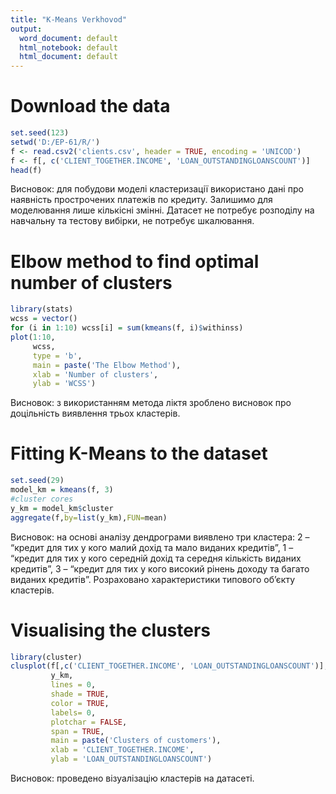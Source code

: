 ---
title: "K-Means Verkhovod"
output:
  word_document: default
  html_notebook: default
  html_document: default
---

# Download the data
```{r}
set.seed(123)
setwd('D:/EP-61/R/')
f <- read.csv2('clients.csv', header = TRUE, encoding = 'UNICOD')
f <- f[, c('CLIENT_TOGETHER.INCOME', 'LOAN_OUTSTANDINGLOANSCOUNT')]
head(f)
```

Висновок: для побудови моделі кластеризації використано дані про наявність прострочених платежів по кредиту. Залишимо для моделювання лише кількісні змінні. Датасет не потребує розподілу на навчальну та тестову вибірки, не потребує шкалювання.

# Elbow method to find optimal number of clusters 
```{r}
library(stats) 
wcss = vector() 
for (i in 1:10) wcss[i] = sum(kmeans(f, i)$withinss) 
plot(1:10, 
     wcss, 
     type = 'b', 
     main = paste('The Elbow Method'), 
     xlab = 'Number of clusters', 
     ylab = 'WCSS')
```

Висновок: з використанням метода ліктя зроблено висновок про доцільність виявлення трьох кластерів.

# Fitting K-Means to the dataset
```{r}
set.seed(29)
model_km = kmeans(f, 3)
#cluster cores
y_km = model_km$cluster
aggregate(f,by=list(y_km),FUN=mean)
```

Висновок: на основі аналізу дендрограми виявлено три кластера: 2 – “кредит для тих у кого малий дохід та мало виданих кредитів”, 1 – “кредит для тих у кого середній дохід та середня кількість виданих кредитів”, 3 – “кредит для тих у кого високий рінень доходу та багато виданих кредитів”. Розраховано характеристики типового об’єкту кластерів. 

# Visualising the clusters
```{r}
library(cluster)
clusplot(f[,c('CLIENT_TOGETHER.INCOME', 'LOAN_OUTSTANDINGLOANSCOUNT')],
         y_km,
         lines = 0,
         shade = TRUE,
         color = TRUE,
         labels= 0,
         plotchar = FALSE,
         span = TRUE,
         main = paste('Clusters of customers'),
         xlab = 'CLIENT_TOGETHER.INCOME',
         ylab = 'LOAN_OUTSTANDINGLOANSCOUNT')
```

Висновок: проведено візуалізацію кластерів на датасеті.
